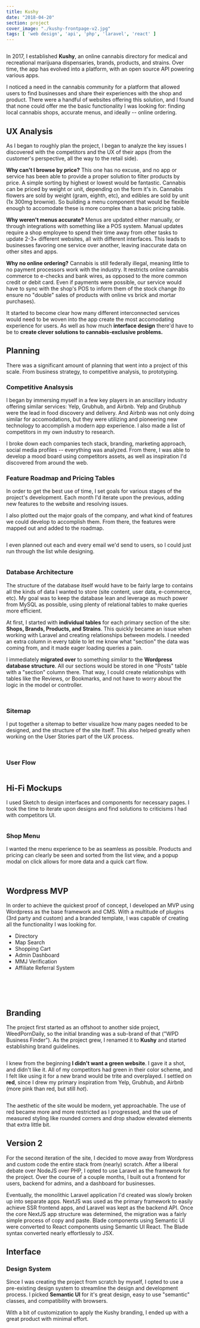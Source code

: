```yaml
---
title: Kushy
date: "2018-04-20"
section: project
cover_image: "./kushy-frontpage-v2.jpg"
tags: [ 'web design', 'api', 'php', 'laravel', 'react' ]
---
```


<p><img src="./kushy-frontpage-top.png" alt="" /></p>

In 2017, I established **Kushy**, an online cannabis directory for medical and recreational marijuana dispensaries, brands, products, and strains. Over time, the app has evolved into a platform, with an open source API powering various apps.

I noticed a need in the cannabis community for a platform that allowed users to find businesses and share their experiences with the shop and product. There were a handful of websites offering this solution, and I found that none could offer me the basic functionality I was looking for: finding local cannabis shops, accurate menus, and ideally -- online ordering.

## UX Analysis

As I began to roughly plan the project, I began to analyze the key issues I discovered with the competitors and the UX of their apps (from the customer's perspective, all the way to the retail side). 

**Why can't I browse by price?** This one has no excuse, and no app or service has been able to provide a proper solution to filter products by price. A simple sorting by highest or lowest would be fantastic. Cannabis can be priced by weight or unit, depending on the form it's in. Cannabis flowers are sold by weight (gram, eighth, etc), and edibles are sold by unit (1x 300mg brownie). So building a menu component that would be flexible enough to accomodate these is more complex than a basic pricing table.

**Why weren't menus accurate?** Menus are updated either manually, or through integrations with something like a POS system. Manual updates require a shop employee to spend their time away from other tasks to update 2-3+ different websites, all with different interfaces. This leads to businesses favoring one service over another, leaving inaccurate data on other sites and apps.

**Why no online ordering?** Cannabis is still federally illegal, meaning little to no payment processors work with the industry. It restricts online cannabis commerce to e-checks and bank wires, as opposed to the more common credit or debit card. Even if payments were possible, our service would have to sync with the shop's POS to inform them of the stock change (to ensure no "double" sales of products with online vs brick and mortar purchases).

It started to become clear how many different interconnected services would need to be woven into the app create the most accomodating experience for users. As well as how much **interface design** there'd have to be to **create clever solutions to cannabis-exclusive problems.** 

## Planning

There was a significant amount of planning that went into a project of this scale. From business strategy, to competitive analysis, to prototyping.

### Competitive Analsysis

I began by immersing myself in a few key players in an anscillary industry offering similar services: Yelp, Grubhub, and Airbnb. Yelp and Grubhub were the lead in food discovery and delivery. And Airbnb was not only doing similar for accomodations, but they were utilizing and pioneering new technology to accomplish a modern app experience. I also made a list of competitors in my own industry to research.

I broke down each companies tech stack, branding, marketing approach, social media profiles -- everything was analyzed. From there, I was able to develop a mood board using competitors assets, as well as inspiration I'd discovered from around the web.

### Feature Roadmap and Pricing Tables

In order to get the best use of time, I set goals for various stages of the project's development. Each month I'd iterate upon the previous, adding new features to the website and resolving issues. 

I also plotted out the major goals of the company, and what kind of features we could develop to accomplish them. From there, the features were mapped out and added to the roadmap.

<p><img src="./kushy-planning-features.png" alt="" /></p>

I even planned out each and every email we'd send to users, so I could just run through the list while designing.

<p><img src="./kushy-planning-emails.png" alt="" /></p>

### Database Architecture

The structure of the database itself would have to be fairly large to contains all the kinds of data I wanted to store (site content, user data, e-commerce, etc). My goal was to keep the database lean and leverage as much power from MySQL as possible, using plenty of relational tables to make queries more efficient.

At first, I started with **individual tables** for each primary section of the site: **Shops, Brands, Products, and Strains**. This quickly became an issue when working with Laravel and creating relationships between models. I needed an extra column in every table to let me know what "section" the data was coming from, and it made eager loading queries a pain.

I immediately **migrated over** to something *similar* to the **Wordpress database structure**. All our sections would be stored in one "Posts" table with a "section" column there. That way, I could create relationships with tables like the Reviews, or Bookmarks, and not have to worry about the logic in the model or controller.

<p><img src="./kushy-database-diagram1.png" alt="" /></p>
<p><img src="./kushy-database-diagram2.png" alt="" /></p>

### Sitemap

I put together a sitemap to better visualize how many pages needed to be designed, and the structure of the site itself. This also helped greatly when working on the User Stories part of the UX process.

<p><img src="./kushy-sitemap.png" alt="" /></p>
<p><img src="./kushy-sitemap-closeup.png" alt="" /></p>

### User Flow

<p><img src="./kushy-user-flow.jpg" alt="" /></p>

## Hi-Fi Mockups

I used Sketch to design interfaces and components for necessary pages. I took the time to iterate upon designs and find solutions to criticisms I had with competitors UI.

<p><img src="./kushy-sketch-v1-map.jpg" alt="" /></p>

### Shop Menu

I wanted the menu experience to be as seamless as possible. Products and pricing can clearly be seen and sorted from the list view, and a popup modal on click allows for more data and a quick cart flow.

<p><img src="./kushy-sketch-menu.png" alt="" /></p>
<p><img src="./kushy-sketch-menu-modal.png" alt="" /></p>

## Wordpress MVP

In order to achieve the quickest proof of concept, I developed an MVP using Wordpress as the base framework and CMS. With a multitude of plugins (3rd party and custom) and a branded template, I was capable of creating all the functionality I was looking for.

* Directory
* Map Search
* Shopping Cart
* Admin Dashboard
* MMJ Verification
* Affiliate Referral System

<p><img src="./kushy-v1-wordpress-map.png" alt="" /></p>
<p><img src="./kushy-v1-wordpress-admin.jpg" alt="" /></p>
<p><img src="./kushy-v1-wordpress-card-product.png" alt="" /></p>
<p><img src="./kushy-v1-wordpress-card-shop.png" alt="" /></p>
<p><img src="./kushy-v1-wordpress-mmj-verification.png" alt="" /></p>

## Branding

The project first started as an offshoot to another side project, WeedPornDaily, so the initial branding was a sub-brand of that ("WPD Business Finder"). As the project grew, I renamed it to **Kushy** and started establishing brand guidelines.

<p><img src="./kushy-branding-early.png" alt="" /></p>

I knew from the beginning **I didn't want a green website**. I gave it a shot, and didn't like it. All of my competitors had green in their color scheme, and I felt like using it for a new brand would be trite and overplayed. I settled on **red**, since I drew my primary inspiration from Yelp, Grubhub, and Airbnb (more pink than red, but still *hot*).

<p><img src="./kushy-styleguide-colors.png" alt="" /></p>

The aesthetic of the site would be modern, yet approachable. The use of red became more and more restricted as I progressed, and the use of measured styling like rounded corners and drop shadow elevated elements that extra little bit.

## Version 2

For the second iteration of the site, I decided to move away from Wordpress and custom code the entire stack from (nearly) scratch. After a liberal debate over NodeJS over PHP, I opted to use Laravel as the framework for the project. Over the course of a couple months, I built out a frontend for users, backend for admins, and a dashboard for businesses.

Eventually, the monolithic Laravel application I'd created was slowly broken up into separate apps. NextJS was used as the primary framework to easily achieve SSR frontend apps, and Laravel was kept as the backend API. Once the core NextJS app structure was determined, the migration was a fairly simple process of copy and paste. Blade components using Semantic UI were converted to React components using Semantic UI React. The Blade syntax converted nearly effortlessly to JSX. 

## Interface

### Design System

Since I was creating the project from scratch by myself, I opted to use a pre-existing design system to streamline the design and development process. I picked **Semantic UI** for it's great design, easy to use "semantic" classes, and compatibility with browsers.

With a bit of customization to apply the Kushy branding, I ended up with a great product with minimal effort.

<section class="row">
    <div class="col">
        <div style="width:100%; min-height:300px;">
            <p><img src="./kushy-card-shop.png" alt="" /></p>
            <h4 style="opacity:0">Card</h4>
        </div>
    </div>
    <div class="col">
        <div style="width:100%; min-height:200px;">
            <p><img src="./kushy-user-dropdown.png" alt="" /></p>
            <h4 style="opacity:0">User Dropdown</h4>
        </div>
    </div>
</section>

<p><img src="./kushy-review.png" alt="" /></p>

I combined the styling of Semantic UI with a Style Guide template for Sketch by Jan Losert to create a shared symbol library of all the Kushy components. 

<p><img src="./kushy-styleguide.png" alt="" /></p>
<p><img src="./kushy-styleguide-buttons.png" alt="" /></p>

### Custom Design

As great as Semantic UI is, some components were such custom use cases that pre-existing modules from SUI couldn't encompass our data set. 

Strains in particular are very specific in their display, with THC, CBD, and CBN ratings almost always shown alongside the name. 

<p><img src="./kushy-strains.jpg" alt="" /></p>

## Hi-Fi Mockups

I used Sketch again to design a new set of pages and components. This time around, using the new Kushy branding.

#### Shopping Cart

<p><img src="./kushy-sketch-cart-ipad.png" alt="" /></p>

#### Developer Portal

<p><img src="./kushy-sketch-developer-portal.png" alt="" /></p>

#### User Profile

<section class="row">
    <div class="col padded centered">
        <div style="width:100%; min-height:400px;">
            <p><img src="./kushy-sketch-user-profile-ipad.png" alt="" /></p>
            <h4>A</h4>
        </div>
    </div>
    <div class="col padded centered">
        <div style="width:100%; min-height:400px;">
            <p><img src="./kushy-sketch-user-profile-ipad2.png" alt="" /></p>
            <h4>B</h4>
        </div>
    </div>
</section>

## Final Product

### Backend Admin Interface

I developed a backend interface using Laravel in order to manage the massive amount of data we had. Through this backend admin dashboard, you're capable of all the CRUD functions you need to manage each section.   

<p><img src="./kushy-admin-deal.png" alt="" /></p>

#### React Admin

As the platform began to evolve, part of dismantlig the inital monolithic stack was creating backend admin dashboard separate from the frontend, backend, or API codebases. I began experimenting with [react-admin by Marmelab](https://github.com/marmelab/react-admin) to quickily build out the admin based off the existing API.

<p><img src="./kushy-react-admin.png" alt="" /></p>

### Search / Archive

<p><img src="./kushy-archive-macbook.png" alt="" /></p>

### Admin Dashboard for Businesses

<p><img src="./kushy-business-admin-menu.gif" alt="" /></p>
<p><img src="./kushy-business-admin-newshop.gif" alt="" /></p>
<p><img src="./kushy-business-admin-customize.png" alt="" /></p>

### Business Tour

<p><img src="./kushy-business-tour.png" alt="" /></p>

### Developer Portal

<p><img src="./kushy-v2-developer-portal.png" alt="" /></p>

### User Profile

<p><img src="./kushy-v2-user-profile.png" alt="" /></p>

### Shop Profile

<p><img src="./kushy-shop-profile-photos-macbook.png" alt="" /></p>

### E-Commerce Shopping Cart

<p><img src="./kushy-shop-checkout.png" alt="" /></p>

### Shipping Manifesto

As businesses migrate from the medical to recreational side of the industry, there are new requirements for businesses to track their production and sales. 

In this particular case, businesses are required to report any product they transfer to another business. If I want to ship cannabis product to another shop, I need to fill out and print a PDF from a government website. Then I need to mail that to the other shop so they can finish filling it out on their end. This is tedious and prone to many manual issues (fill out fields incorrectly, damaged or lost documents, etc).

I created a Shipping Manifesto tool for Kushy to streamline this process for businesses. Businesses login to their dashboard and create a new shipping manifesto. The form makes certain tasks easier, for example, filling out the "sender" field will query the Kushy API for other licensed vendors to autocomplete your search. 

<p><img src="./kushy-shipping-manifesto.png" alt="" /></p>

After filling out the form, the manifesto is emailed to the recipient (or a public link can be copied to clipboard). 

<p><img src="./kushy-shipping-manifesto-list.png" alt="" /></p>

From there, the recipient can finish filling out the form. Once they do, they can print it for their records -- or the sending business can print it as well.

<p><img src="./kushy-shipping-manifesto-email.png" alt="" /></p>

### Medical Marijuana Verification

One of the major painpoints at legal cannabis shops is time consuming process onboarding new customers. Each shop is required to take a copy of the customers ID, and sometimes medical marijuana recommendation. This causes a hold up and frustration for new customers, and more work for employees.

I developed a medical marijuana verification feature for the website that allows users to upload their ID or MMJ recommendation securely to a HIPPA compliant cloud storage solution. Once users upload their IDs, they're approved manually by Kushy staff (to ensure 100% accuracy). 

<p><img src="./kushy-mmj-verification-ipad.png" alt="" /></p>

After being approved, the users are capable of pre-ordering through the Kushy app directly to dispensaries, or dispensaries can use our OAuth login flow to authorize customers by their Kushy account.
<p><img src="./kushy-mmj-verification-authorization.png" alt="" /></p>
